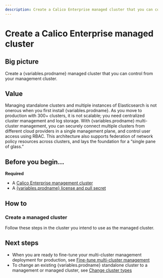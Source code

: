 ```yaml
---
description: Create a Calico Enterprise managed cluster that you can control from you management cluster.
---
```




# Create a Calico Enterprise managed cluster

## Big picture

Create a {variables.prodname} managed cluster that you can control from your management cluster.

## Value

Managing standalone clusters and multiple instances of Elasticsearch is not onerous when you first install {variables.prodname}.
As you move to production with 300+ clusters, it is not scalable; you need centralized cluster management and log storage.
With {variables.prodname} multi-cluster management, you can securely connect multiple clusters from different cloud providers
in a single management plane, and control user access using RBAC. This architecture also supports federation of network
policy resources across clusters, and lays the foundation for a “single pane of glass.”

## Before you begin...

**Required**

- A [Calico Enterprise management cluster](create-a-management-cluster.mdx)
- A [{variables.prodname} license and pull secret](../../../getting-started/install-on-clusters/calico-enterprise.mdx)

## How to

### Create a managed cluster

Follow these steps in the cluster you intend to use as the managed cluster.

<Tabs>
<TabItem label="Kubernetes" value="Kubernetes-0">

<InstallGeneric clusterType='managed' />

</TabItem>
<TabItem label="GKE" value="GKE-1">

<InstallGKE clusterType='managed' />

</TabItem>
<TabItem label="EKS" value="EKS-2">

<InstallEKS clusterType='managed' />

</TabItem>
<TabItem label="AKS" value="AKS-3">

<InstallAKS clusterType='managed' />

</TabItem>
<TabItem label="Openshift" value="Openshift-4">

<InstallOpenShift clusterType='managed' />

</TabItem>

</Tabs>

## Next steps

- When you are ready to fine-tune your multi-cluster management deployment for production, see [Fine-tune multi-cluster management](../../fine-tune-deployment.mdx)
- To change an existing {variables.prodname} standalone cluster to a management or managed cluster, see [Change cluster types](../../change-cluster-type.mdx)
